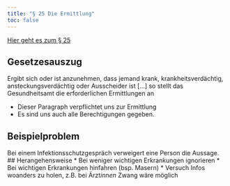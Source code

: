 ```yaml
---
title: "§ 25 Die Ermittlung"
toc: false
---
```


[Hier geht es zum § 25](https://www.gesetze-im-internet.de/ifsg/__25.html)

::: {.callout-tip}
## Gesetzesauszug
Ergibt sich oder ist anzunehmen, dass jemand krank, krankheitsverdächtig, ansteckungsverdächtig oder Ausscheider ist [...] so stellt das Gesundheitsamt die erforderlichen Ermittlungen an
:::

* Dieser Paragraph verpflichtet uns zur Ermittlung
* Es sind uns auch alle Berechtigungen gegeben.

::: {.panel-tabset}
## Beispielproblem
Bei einem Infektionsschutzgespräch verweigert eine Person die Aussage.
## Herangehensweise
* Bei weniger wichtigen Erkrankungen ignorieren
* Bei wichtigen Erkrankungen hinfahren (bsp. Masern)
* Versuch Infos woanders zu holen, z.B. bei Ärzt*innen
* Zwang wäre möglich
:::

